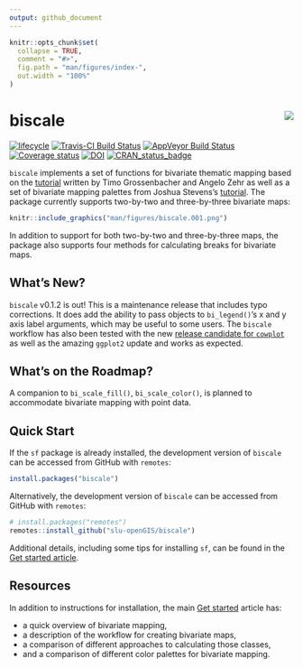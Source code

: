 ```yaml
---
output: github_document
---
```


<!-- README.md is generated from README.Rmd. Please edit that file -->

```r
knitr::opts_chunk$set(
  collapse = TRUE,
  comment = "#>",
  fig.path = "man/figures/index-",
  out.width = "100%"
)
```

# biscale <img src="man/figures/logo.png" align="right" />

[![lifecycle](https://img.shields.io/badge/lifecycle-maturing-blue.svg)](https://www.tidyverse.org/lifecycle/#maturing)
[![Travis-CI Build Status](https://travis-ci.org/slu-openGIS/biscale.svg?branch=master)](https://travis-ci.org/slu-openGIS/biscale)
[![AppVeyor Build Status](https://ci.appveyor.com/api/projects/status/github/slu-openGIS/biscale?branch=master&svg=true)](https://ci.appveyor.com/project/chris-prener/biscale)
[![Coverage status](https://codecov.io/gh/slu-openGIS/biscale/branch/master/graph/badge.svg)](https://codecov.io/github/slu-openGIS/biscale?branch=master)
[![DOI](https://zenodo.org/badge/183024212.svg)](https://zenodo.org/badge/latestdoi/183024212)
[![CRAN_status_badge](http://www.r-pkg.org/badges/version/biscale)](https://cran.r-project.org/package=biscale)

`biscale` implements a set of functions for bivariate thematic mapping based on the [tutorial](https://timogrossenbacher.ch/2019/04/bivariate-maps-with-ggplot2-and-sf/) written by Timo Grossenbacher and Angelo Zehr as well as a set of bivariate mapping palettes from Joshua Stevens's [tutorial](http://www.joshuastevens.net/cartography/make-a-bivariate-choropleth-map/). The package currently supports two-by-two and three-by-three bivariate maps:

```r
knitr::include_graphics("man/figures/biscale.001.png")
```

In addition to support for both two-by-two and three-by-three maps, the package also supports four methods for calculating breaks for bivariate maps.

## What's New?
`biscale` v0.1.2 is out! This is a maintenance release that includes typo corrections. It does add the ability to pass objects to `bi_legend()`'s x and y axis label arguments, which may be useful to some users. The `biscale` workflow has also been tested with the new [release candidate for `cowplot`](https://github.com/wilkelab/cowplot) as well as the amazing `ggplot2` update and works as expected.

## What's on the Roadmap?
A companion to `bi_scale_fill()`, `bi_scale_color()`, is planned to accommodate bivariate mapping with point data.

## Quick Start
If the `sf` package is already installed, the development version of `biscale` can be accessed from GitHub with `remotes`:

```r
install.packages("biscale")
```

Alternatively, the development version of `biscale` can be accessed from GitHub with `remotes`:

```r
# install.packages("remotes")
remotes::install_github("slu-openGIS/biscale")
```

Additional details, including some tips for installing `sf`, can be found in the [Get started article](articles/biscale.html#getting-started).

## Resources
In addition to instructions for installation, the main [Get started](articles/biscale.html) article has:

  * a quick overview of bivariate mapping,
  * a description of the workflow for creating bivariate maps,
  * a comparison of different approaches to calculating those classes,
  * and a comparison of different color palettes for bivariate mapping.

